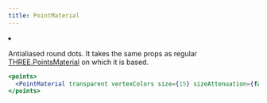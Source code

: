 ```yaml
---
title: PointMaterial
---
```


<Grid cols={4}>
  <li>
    <Codesandbox id="eq7sc" />
  </li>
</Grid>

Antialiased round dots. It takes the same props as regular [THREE.PointsMaterial](https://threejs.org/docs/index.html?q=PointsMaterial#api/en/materials/PointsMaterial) on which it is based.

```jsx
<points>
  <PointMaterial transparent vertexColors size={15} sizeAttenuation={false} depthWrite={false} />
</points>
```
